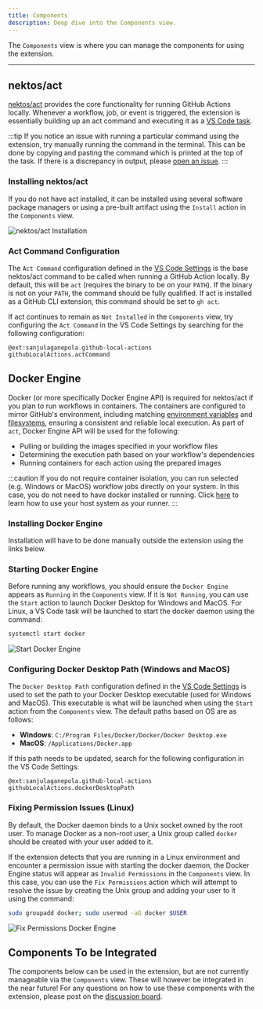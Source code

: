 ```yaml
---
title: Components
description: Deep dive into the Components view.
---
```



The `Components` view is where you can manage the components for using the extension.

<CardGrid>
   <LinkCard title="🛠️ nektos/act" href="#nektosact" description="Act the is the CLI tool which will be used for actually running your workflows locally."/>
   <LinkCard title="🐋 Docker Engine" href="#docker-engine" description="Docker Engine is required for act to function as it uses Docker to handle workflow execution."/>
</CardGrid>

---

## nektos/act

[nektos/act](https://github.com/nektos/act) provides the core functionality for running GitHub Actions locally. Whenever a workflow, job, or event is triggered, the extension is essentially building up an act command and executing it as a [VS Code task](https://code.visualstudio.com/docs/editor/tasks). 

:::tip
If you notice an issue with running a particular command using the extension, try manually running the command in the terminal. This can be done by copying and pasting the command which is printed at the top of the task. If there is a discrepancy in output, please [open an issue](https://github.com/SanjulaGanepola/github-local-actions/issues).
:::

### Installing nektos/act

If you do not have act installed, it can be installed using several software package managers or using a pre-built artifact using the `Install` action in the `Components` view. 

![nektos/act Installation](../../../assets/nektos-act-installation.png)

### Act Command Configuration

The `Act Command` configuration defined in the [VS Code Settings](https://code.visualstudio.com/docs/getstarted/settings) is the base nektos/act command to be called when running a GitHub Action locally. By default, this will be `act` (requires the binary to be on your `PATH`). If the binary is not on your `PATH`, the command should be fully qualified. If act is installed as a GitHub CLI extension, this command should be set to `gh act`.

If act continues to remain as `Not Installed` in the `Components` view, try configuring the `Act Command` in the VS Code Settings by searching for the following configuration:

```log
@ext:sanjulaganepola.github-local-actions githubLocalActions.actCommand
```

## Docker Engine

Docker (or more specifically Docker Engine API) is required for nektos/act if you plan to run workflows in containers. The containers are configured to mirror GitHub's environment, including matching [environment variables](https://docs.github.com/en/actions/writing-workflows/choosing-what-your-workflow-does/store-information-in-variables#default-environment-variables) and [filesystems](https://docs.github.com/en/actions/using-github-hosted-runners/using-github-hosted-runners#file-systems), ensuring a consistent and reliable local execution. As part of `act`, Docker Engine API will be used for the following:
    
* Pulling or building the images specified in your workflow files
* Determining the execution path based on your workflow's dependencies
* Running containers for each action using the prepared images

:::caution
If you do not require container isolation, you can run selected (e.g. Windows or MacOS) workflow jobs directly on your system. In this case, you do not need to have docker installed or running. Click <a href="/github-local-actions-docs/usage/settings#runners">here</a> to learn how to use your host system as your runner.
:::

### Installing Docker Engine

Installation will have to be done manually outside the extension using the links below.

<CardGrid>
   <LinkCard title="Docker Desktop on Windows" href="https://docs.docker.com/desktop/setup/install/windows-install/"/>
   <LinkCard title="Docker Desktop on MacOS" href="https://docs.docker.com/desktop/setup/install/mac-install/"/>
   <LinkCard title="Docker Engine on Linux" href="https://docs.docker.com/engine/install/"/>
</CardGrid>

### Starting Docker Engine

Before running any workflows, you should ensure the `Docker Engine` appears as `Running` in the `Components` view. If it is `Not Running`, you can use the `Start` action to launch Docker Desktop for Windows and MacOS. For Linux, a VS Code task will be launched to start the docker daemon using the command:

```sh
systemctl start docker
```

![Start Docker Engine](../../../assets/start-docker-engine.png)

### Configuring Docker Desktop Path (Windows and MacOS)

The `Docker Desktop Path` configuration defined in the [VS Code Settings](https://code.visualstudio.com/docs/getstarted/settings) is used to set the path to your Docker Desktop executable (used for Windows and MacOS). This executable is what will be launched when using the `Start` action from the `Components` view. The default paths based on OS are as follows:

* **Windows**: `C:/Program Files/Docker/Docker/Docker Desktop.exe`
* **MacOS**: `/Applications/Docker.app`

If this path needs to be updated, search for the following configuration in the VS Code Settings:

```log
@ext:sanjulaganepola.github-local-actions githubLocalActions.dockerDesktopPath
```

### Fixing Permission Issues (Linux)

By default, the Docker daemon binds to a Unix socket owned by the root user. To manage Docker as a non-root user, a Unix group called `docker` should be created with your user added to it.

If the extension detects that you are running in a Linux environment and encounter a permission issue with starting the docker daemon, the Docker Engine status will appear as `Invalid Permissions` in the `Components` view. In this case, you can use the `Fix Permissions` action which will attempt to resolve the issue by creating the Unix group and adding your user to it using the command:

```sh
sudo groupadd docker; sudo usermod -aG docker $USER
```

![Fix Permissions Docker Engine](../../../assets/fix-permissions-docker-engine.png)

## Components To be Integrated

The components below can be used in the extension, but are not currently manageable via the `Components` view. These will however be integrated in the near future! For any questions on how to use these components with the extension, please post on the [discussion board](https://github.com/SanjulaGanepola/github-local-actions/discussions).

<LinkCard title="🗄️ Runner.Client" href="https://github.com/christopherhx/runner.server" description="Runner.Client is an alternative CLI tool to nektos/act for also running GitHub Actions locally."/>